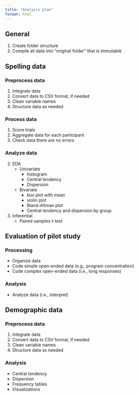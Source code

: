 ```yaml
---
title: "Analysis plan"
format: html
---
```


## General
1. Create folder structure
2. Compile all data into "original folder" that is immutable

## Spelling data

### Preprocess data
1. Integrate data
2. Convert data to CSV format, if needed
3. Clean variable names
4. Structure data as needed

### Process data
1. Score trials
2. Aggregate data for each participant
3. Check data there are no errors

### Analyze data
2. EDA
   - Univariate
     + histogram
     + Central tendency
     + Dispersion
   - Bivariate
     + box plot with mean
     + violin plot
     + Bland-Altman plot
     + Central tendency and dispersion by group
3. Inferential
    - Paired samples t-test

## Evaluation of pilot study
### Processing
- Organize data
- Code simple open-ended data (e.g., program concentration)
- Code complex open-ended data (i.e., long responses)

### Analysis
- Analyze data (i.e., interpret)

## Demographic data
### Preprocess data
1. Integrate data
2. Convert data to CSV format, if needed
3. Clean variable names
4. Structure data as needed

### Analysis
- Central tendency
- Dispersion
- Frequency tables
- Visualizations